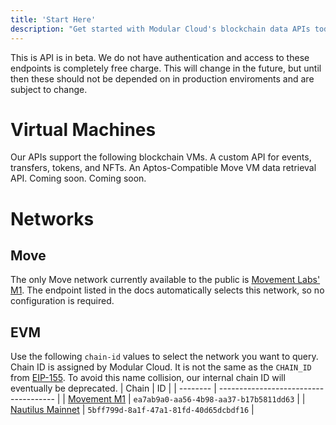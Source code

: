 ```yaml
---
title: 'Start Here'
description: "Get started with Modular Cloud's blockchain data APIs today."
---
```


<Note>
  This is API is in beta. We do not have authentication and access to these endpoints is completely free charge. This will change in the future, but until then these should not be depended on in production enviroments and are subject to change.
</Note>

# Virtual Machines
Our APIs support the following blockchain VMs.
<CardGroup cols={2}>
  <Card title="EVM" href="/api-reference/evm" icon="ethereum">
    A custom API for events, transfers, tokens, and NFTs.
  </Card>
  <Card title="Move" href="/api-reference/move" icon="droplet">
    An Aptos-Compatible Move VM data retrieval API.
  </Card>
  <Card title="Cosmos SDK" icon="clock">
    Coming soon.
  </Card>
  <Card title="SVM" icon="clock">
    Coming soon.
  </Card>
</CardGroup>

# Networks
## Move
The only Move network currently available to the public is [Movement Labs' M1](https://docs.movementlabs.xyz/networks/m1). The endpoint listed in the docs automatically selects this network, so no configuration is required.
## EVM
Use the following `chain-id` values to select the network you want to query.
<Note>Chain ID is assigned by Modular Cloud. It is not the same as the `CHAIN_ID` from [EIP-155](https://github.com/ethereum/EIPs/blob/master/EIPS/eip-155.md). To avoid this name collision, our internal chain ID will eventually be deprecated.</Note>
| Chain | ID                           |
| -------- | ------------------------------------- |
| [Movement M1](https://docs.movementlabs.xyz/networks/m1)     | `ea7ab9a0-aa56-4b98-aa37-b17b5811dd63`                     |
| [Nautilus Mainnet](https://docs.nautchain.xyz/nautilus-mainnet)     | `5bff799d-8a1f-47a1-81fd-40d65dcbdf16`                          |